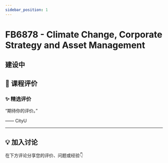 ```yaml
---
sidebar_position: 1
---
```



# FB6878 - Climate Change, Corporate Strategy and Asset Management

## 建设中

## **💬 课程评价**

### ✨ **精选评价**
<div className={commentStyles.commentBox}>
    <p className={commentStyles.commentText}>
        “期待你的评价。”
    </p>
    <p className={commentStyles.commentAuthor}>—— CityU</p>
</div>

---

## **💡 加入讨论**

在下方评论分享您的评价、问题或经验👇
<Utterances />
